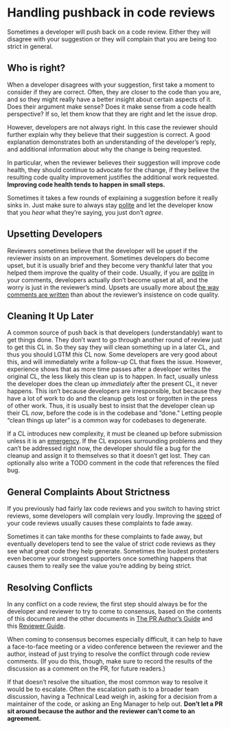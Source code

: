 # Handling pushback in code reviews {#sec-pushback}

Sometimes a developer will push back on a code review.
Either they will disagree with your suggestion or they will complain that you are being too strict in general.

## Who is right? {#who_is_right}

When a developer disagrees with your suggestion, first take a moment to consider if they are correct.
Often, they are closer to the code than you are, and so they might really have a better insight about certain aspects of it.
Does their argument make sense?
Does it make sense from a code health perspective?
If so, let them know that they are right and let the issue drop.

However, developers are not always right.
In this case the reviewer should further explain why they believe that their suggestion is correct.
A good explanation demonstrates both an understanding of the developer's reply, and additional information about why the change is being requested.

In particular, when the reviewer believes their suggestion will improve code health, they should continue to advocate for the change, if they believe the resulting code quality improvement justifies the additional work requested.
**Improving code health tends to happen in small steps.**

Sometimes it takes a few rounds of explaining a suggestion before it really sinks in.
Just make sure to always stay [polite](comments.md#courtesy) and let the developer know that you *hear* what they're saying, you just don't *agree*.

## Upsetting Developers {#upsetting_developers}

Reviewers sometimes believe that the developer will be upset if the reviewer insists on an improvement.
Sometimes developers do become upset, but it is usually brief and they become very thankful later that you helped them improve the quality of their code.
Usually, if you are [polite](comments.md#courtesy) in your comments, developers actually don't become upset at all, and the worry is just in the reviewer's mind.
Upsets are usually more about [the way comments are written](comments.md#courtesy) than about the reviewer's insistence on code quality.

## Cleaning It Up Later {#later}

A common source of push back is that developers (understandably) want to get things done.
They don't want to go through another round of review just to get this CL in.
So they say they will clean something up in a later CL, and thus you should LGTM *this* CL now.
Some developers are very good about this, and will immediately write a follow-up CL that fixes the issue.
However, experience shows that as more time passes after a developer writes the original CL, the less likely this clean up is to happen.
In fact, usually unless the developer does the clean up *immediately* after the present CL, it never happens.
This isn't because developers are irresponsible, but because they have a lot of work to do and the cleanup gets lost or forgotten in the press of other work.
Thus, it is usually best to insist that the developer clean up their CL *now*, before the code is in the codebase and "done." Letting people "clean things up later" is a common way for codebases to degenerate.

If a CL introduces new complexity, it must be cleaned up before submission unless it is an [emergency](../emergencies.md).
If the CL exposes surrounding problems and they can't be addressed right now, the developer should file a bug for the cleanup and assign it to themselves so that it doesn't get lost.
They can optionally also write a TODO comment in the code that references the filed bug.

## General Complaints About Strictness {#strictness}

If you previously had fairly lax code reviews and you switch to having strict reviews, some developers will complain very loudly.
Improving the [speed](speed.md) of your code reviews usually causes these complaints to fade away.

Sometimes it can take months for these complaints to fade away, but eventually developers tend to see the value of strict code reviews as they see what great code they help generate.
Sometimes the loudest protesters even become your strongest supporters once something happens that causes them to really see the value you're adding by being strict.

## Resolving Conflicts {#conflicts}

In any conflict on a code review, the first step should always be for the developer and reviewer to try to come to consensus, based on the contents of this document and the other documents in [The PR Author's Guide](../developer/index.md) and this [Reviewer Guide](index.md).

When coming to consensus becomes especially difficult, it can help to have a face-to-face meeting or a video conference between the reviewer and the author, instead of just trying to resolve the conflict through code review comments.
(If you do this, though, make sure to record the results of the discussion as a comment on the PR, for future readers.)

If that doesn't resolve the situation, the most common way to resolve it would be to escalate.
Often the escalation path is to a broader team discussion, having a Technical Lead weigh in, asking for a decision from a maintainer of the code, or asking an Eng Manager to help out.
**Don't let a PR sit around because the author and the reviewer can't come to an agreement.**
